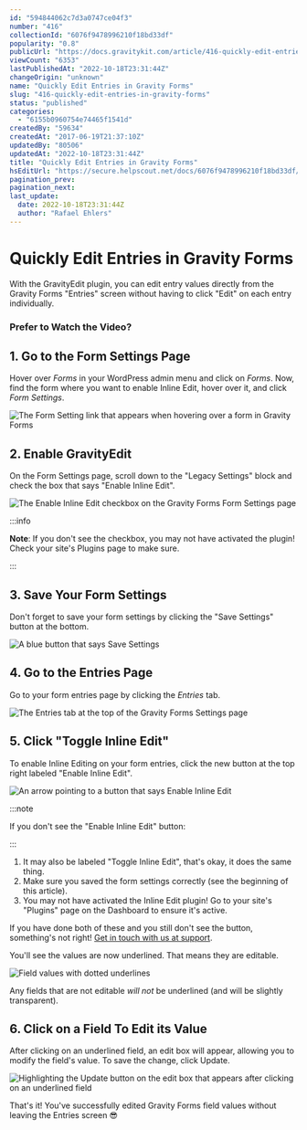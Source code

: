 ```yaml
---
id: "594844062c7d3a0747ce04f3"
number: "416"
collectionId: "6076f9478996210f18bd33df"
popularity: "0.8"
publicUrl: "https://docs.gravitykit.com/article/416-quickly-edit-entries-in-gravity-forms"
viewCount: "6353"
lastPublishedAt: "2022-10-18T23:31:44Z"
changeOrigin: "unknown"
name: "Quickly Edit Entries in Gravity Forms"
slug: "416-quickly-edit-entries-in-gravity-forms"
status: "published"
categories: 
  - "6155b0960754e74465f1541d"
createdBy: "59634"
createdAt: "2017-06-19T21:37:10Z"
updatedBy: "80506"
updatedAt: "2022-10-18T23:31:44Z"
title: "Quickly Edit Entries in Gravity Forms"
hsEditUrl: "https://secure.helpscout.net/docs/6076f9478996210f18bd33df/article/594844062c7d3a0747ce04f3"
pagination_prev: 
pagination_next: 
last_update:
  date: 2022-10-18T23:31:44Z
  author: "Rafael Ehlers"
---
```


# Quickly Edit Entries in Gravity Forms

With the GravityEdit plugin, you can edit entry values directly from the Gravity Forms "Entries" screen without having to click "Edit" on each entry individually.

### Prefer to Watch the Video?


<YouTube videoId="qpLI-iDZBwI" />

## 1. Go to the Form Settings Page

Hover over *Forms* in your WordPress admin menu and click on *Forms*. Now, find the form where you want to enable Inline Edit, hover over it, and click *Form Settings*.

![The Form Setting link that appears when hovering over a form in Gravity Forms](https://s3.amazonaws.com/helpscout.net/docs/assets/54c58489e4b051242988532c/images/6155770d2b380503dfdf6290/file-VOqlyHUvXd.png)

## 2. Enable GravityEdit

On the Form Settings page, scroll down to the "Legacy Settings" block and check the box that says "Enable Inline Edit".

![The Enable Inline Edit checkbox on the Gravity Forms Form Settings page](https://s3.amazonaws.com/helpscout.net/docs/assets/54c58489e4b051242988532c/images/6155772c0754e74465f152d9/file-2V8N22MNm4.png)


:::info

**Note**: If you don't see the checkbox, you may not have activated the plugin! Check your site's Plugins page to make sure.

:::

 ## 3. Save Your Form Settings

Don't forget to save your form settings by clicking the "Save Settings" button at the bottom.

![A blue button that says Save Settings](https://s3.amazonaws.com/helpscout.net/docs/assets/54c58489e4b051242988532c/images/6155775b0754e74465f152db/file-IswuZO2yvH.png)

## 4. Go to the Entries Page

Go to your form entries page by clicking the *Entries* tab.

![The Entries tab at the top of the Gravity Forms Settings page](https://s3.amazonaws.com/helpscout.net/docs/assets/54c58489e4b051242988532c/images/615577670754e74465f152dc/file-WqYPChvuPo.png)

## 5. Click "Toggle Inline Edit"

To enable Inline Editing on your form entries, click the new button at the top right labeled "Enable Inline Edit".

![An arrow pointing to a button that says Enable Inline Edit](https://s3.amazonaws.com/helpscout.net/docs/assets/54c58489e4b051242988532c/images/6155830a0332cb5b9e9af781/file-2VNuoiG1HH.png)


:::note

 If you don't see the "Enable Inline Edit" button:

:::



1. It may also be labeled "Toggle Inline Edit", that's okay, it does the same thing.
2. Make sure you saved the form settings correctly (see the beginning of this article).
3. You may not have activated the Inline Edit plugin! Go to your site's "Plugins" page on the Dashboard to ensure it's active.

If you have done both of these and you still don't see the button, something's not right! [Get in touch with us at support](https://www.gravitykit.com/support/).

You'll see the values are now underlined. That means they are editable.

![Field values with dotted underlines](https://s3.amazonaws.com/helpscout.net/docs/assets/54c58489e4b051242988532c/images/61557fb72b380503dfdf62b3/file-xHfY85Vy9S.png)

Any fields that are not editable *will not* be underlined (and will be slightly transparent).

## 6. Click on a Field To Edit its Value

After clicking on an underlined field, an edit box will appear, allowing you to modify the field's value. To save the change, click Update.

![Highlighting the Update button on the edit box that appears after clicking on an underlined field](https://s3.amazonaws.com/helpscout.net/docs/assets/54c58489e4b051242988532c/images/6155781912c07c18afdd9113/file-g7TZsq6ZKC.png)

That's it! You've successfully edited Gravity Forms field values without leaving the Entries screen 😎